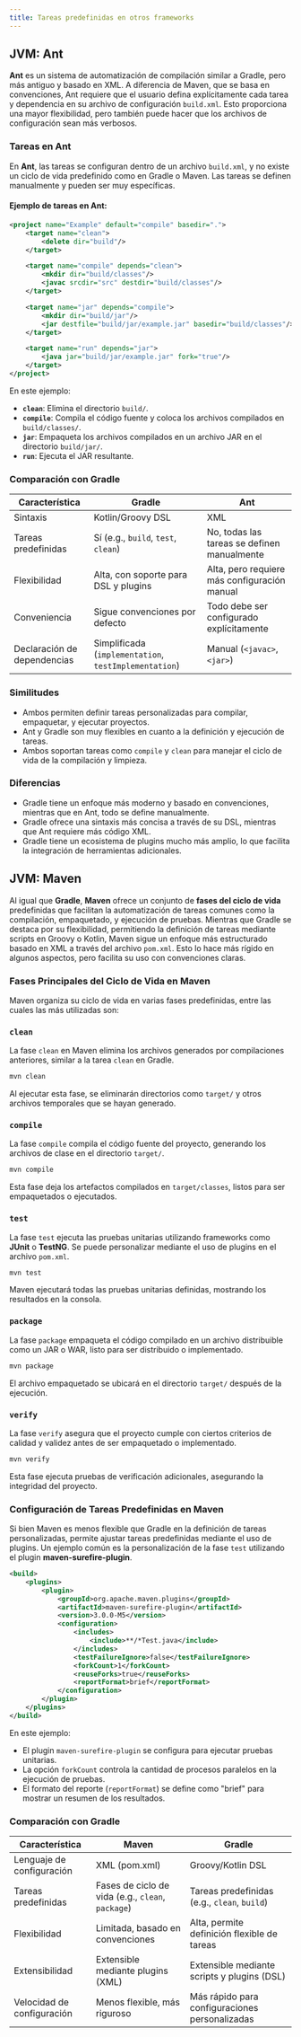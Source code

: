 ```yaml
---
title: Tareas predefinidas en otros frameworks
---
```


## JVM: **Ant**

**Ant** es un sistema de automatización de compilación similar a Gradle, pero más antiguo y basado en XML. A diferencia de Maven, que se basa en convenciones, Ant requiere que el usuario defina explícitamente cada tarea y dependencia en su archivo de configuración `build.xml`. Esto proporciona una mayor flexibilidad, pero también puede hacer que los archivos de configuración sean más verbosos.

### Tareas en Ant

En **Ant**, las tareas se configuran dentro de un archivo `build.xml`, y no existe un ciclo de vida predefinido como en Gradle o Maven. Las tareas se definen manualmente y pueden ser muy específicas.

#### Ejemplo de tareas en Ant:

```xml title="build.xml"
<project name="Example" default="compile" basedir=".">
    <target name="clean">
        <delete dir="build"/>
    </target>

    <target name="compile" depends="clean">
        <mkdir dir="build/classes"/>
        <javac srcdir="src" destdir="build/classes"/>
    </target>

    <target name="jar" depends="compile">
        <mkdir dir="build/jar"/>
        <jar destfile="build/jar/example.jar" basedir="build/classes"/>
    </target>

    <target name="run" depends="jar">
        <java jar="build/jar/example.jar" fork="true"/>
    </target>
</project>
```

En este ejemplo:
- **`clean`**: Elimina el directorio `build/`.
- **`compile`**: Compila el código fuente y coloca los archivos compilados en `build/classes/`.
- **`jar`**: Empaqueta los archivos compilados en un archivo JAR en el directorio `build/jar/`.
- **`run`**: Ejecuta el JAR resultante.

### Comparación con Gradle

| Característica              | Gradle                                                | Ant                                          |
|-----------------------------|-------------------------------------------------------|----------------------------------------------|
| Sintaxis                    | Kotlin/Groovy DSL                                     | XML                                          |
| Tareas predefinidas         | Sí (e.g., `build`, `test`, `clean`)                   | No, todas las tareas se definen manualmente  |
| Flexibilidad                | Alta, con soporte para DSL y plugins                  | Alta, pero requiere más configuración manual |
| Conveniencia                | Sigue convenciones por defecto                        | Todo debe ser configurado explícitamente     |
| Declaración de dependencias | Simplificada (`implementation`, `testImplementation`) | Manual (`<javac>`, `<jar>`)                  |

### Similitudes

- Ambos permiten definir tareas personalizadas para compilar, empaquetar, y ejecutar proyectos.
- Ant y Gradle son muy flexibles en cuanto a la definición y ejecución de tareas.
- Ambos soportan tareas como `compile` y `clean` para manejar el ciclo de vida de la compilación y limpieza.

### Diferencias

- Gradle tiene un enfoque más moderno y basado en convenciones, mientras que en Ant, todo se define manualmente.
- Gradle ofrece una sintaxis más concisa a través de su DSL, mientras que Ant requiere más código XML.
- Gradle tiene un ecosistema de plugins mucho más amplio, lo que facilita la integración de herramientas adicionales.

## JVM: Maven

Al igual que **Gradle**, **Maven** ofrece un conjunto de **fases del ciclo de vida** predefinidas que facilitan la automatización de tareas comunes como la compilación, empaquetado, y ejecución de pruebas. Mientras que Gradle se destaca por su flexibilidad, permitiendo la definición de tareas mediante scripts en Groovy o Kotlin, Maven sigue un enfoque más estructurado basado en XML a través del archivo `pom.xml`. Esto lo hace más rígido en algunos aspectos, pero facilita su uso con convenciones claras.

### Fases Principales del Ciclo de Vida en Maven

Maven organiza su ciclo de vida en varias fases predefinidas, entre las cuales las más utilizadas son:

### `clean`

La fase `clean` en Maven elimina los archivos generados por compilaciones anteriores, similar a la tarea `clean` en Gradle.

```bash
mvn clean
```

Al ejecutar esta fase, se eliminarán directorios como `target/` y otros archivos temporales que se hayan generado.

### `compile`

La fase `compile` compila el código fuente del proyecto, generando los archivos de clase en el directorio `target/`.

```bash
mvn compile
```

Esta fase deja los artefactos compilados en `target/classes`, listos para ser empaquetados o ejecutados.

### `test`

La fase `test` ejecuta las pruebas unitarias utilizando frameworks como **JUnit** o **TestNG**. Se puede personalizar mediante el uso de plugins en el archivo `pom.xml`.

```bash
mvn test
```

Maven ejecutará todas las pruebas unitarias definidas, mostrando los resultados en la consola.

### `package`

La fase `package` empaqueta el código compilado en un archivo distribuible como un JAR o WAR, listo para ser distribuido o implementado.

```bash
mvn package
```

El archivo empaquetado se ubicará en el directorio `target/` después de la ejecución.

### `verify`

La fase `verify` asegura que el proyecto cumple con ciertos criterios de calidad y validez antes de ser empaquetado o implementado.

```bash
mvn verify
```

Esta fase ejecuta pruebas de verificación adicionales, asegurando la integridad del proyecto.

### Configuración de Tareas Predefinidas en Maven

Si bien Maven es menos flexible que Gradle en la definición de tareas personalizadas, permite ajustar tareas predefinidas mediante el uso de plugins. Un ejemplo común es la personalización de la fase `test` utilizando el plugin **maven-surefire-plugin**.

```xml title="pom.xml"
<build>
    <plugins>
        <plugin>
            <groupId>org.apache.maven.plugins</groupId>
            <artifactId>maven-surefire-plugin</artifactId>
            <version>3.0.0-M5</version>
            <configuration>
                <includes>
                    <include>**/*Test.java</include>
                </includes>
                <testFailureIgnore>false</testFailureIgnore>
                <forkCount>1</forkCount>
                <reuseForks>true</reuseForks>
                <reportFormat>brief</reportFormat>
            </configuration>
        </plugin>
    </plugins>
</build>
```

En este ejemplo:
- El plugin `maven-surefire-plugin` se configura para ejecutar pruebas unitarias.
- La opción `forkCount` controla la cantidad de procesos paralelos en la ejecución de pruebas.
- El formato del reporte (`reportFormat`) se define como "brief" para mostrar un resumen de los resultados.

### Comparación con Gradle

| Característica             | Maven                                             | Gradle                                         |
|----------------------------|---------------------------------------------------|------------------------------------------------|
| Lenguaje de configuración  | XML (pom.xml)                                     | Groovy/Kotlin DSL                              |
| Tareas predefinidas        | Fases de ciclo de vida (e.g., `clean`, `package`) | Tareas predefinidas (e.g., `clean`, `build`)   |
| Flexibilidad               | Limitada, basado en convenciones                  | Alta, permite definición flexible de tareas    |
| Extensibilidad             | Extensible mediante plugins (XML)                 | Extensible mediante scripts y plugins (DSL)    |
| Velocidad de configuración | Menos flexible, más riguroso                      | Más rápido para configuraciones personalizadas |
